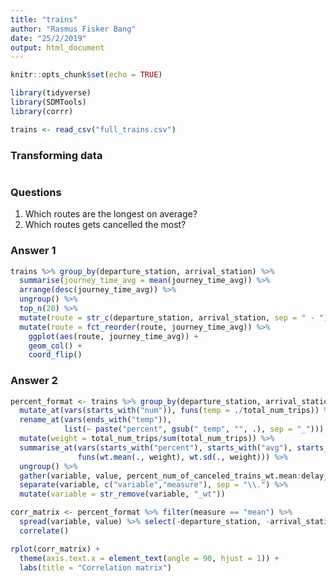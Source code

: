 ```yaml
---
title: "trains"
author: "Rasmus Fisker Bang"
date: "25/2/2019"
output: html_document
---
```


```r
knitr::opts_chunk$set(echo = TRUE)

library(tidyverse)
library(SDMTools)
library(corrr)

trains <- read_csv("full_trains.csv")

```


### Transforming data

```r



```


### Questions

1. Which routes are the longest on average?
2. Which routes gets cancelled the most?

### Answer 1

```r

trains %>% group_by(departure_station, arrival_station) %>% 
  summarise(journey_time_avg = mean(journey_time_avg)) %>% 
  arrange(desc(journey_time_avg)) %>% 
  ungroup() %>% 
  top_n(20) %>% 
  mutate(route = str_c(departure_station, arrival_station, sep = " - ")) %>% 
  mutate(route = fct_reorder(route, journey_time_avg)) %>% 
    ggplot(aes(route, journey_time_avg)) +
    geom_col() +
    coord_flip()

```

### Answer 2

```r

percent_format <- trains %>% group_by(departure_station, arrival_station) %>% 
  mutate_at(vars(starts_with("num")), funs(temp = ./total_num_trips)) %>% 
  rename_at(vars(ends_with("temp")), 
            list(~ paste("percent", gsub("_temp", "", .), sep = "_"))) %>% 
  mutate(weight = total_num_trips/sum(total_num_trips)) %>% 
  summarise_at(vars(starts_with("percent"), starts_with("avg"), starts_with("delay")), 
               funs(wt.mean(., weight), wt.sd(., weight))) %>% 
  ungroup() %>% 
  gather(variable, value, percent_num_of_canceled_trains_wt.mean:delay_cause_travelers_wt.sd) %>% 
  separate(variable, c("variable","measure"), sep = "\\.") %>% 
  mutate(variable = str_remove(variable, "_wt"))

corr_matrix <- percent_format %>% filter(measure == "mean") %>% 
  spread(variable, value) %>% select(-departure_station, -arrival_station, -measure) %>% 
  correlate()

rplot(corr_matrix) + 
  theme(axis.text.x = element_text(angle = 90, hjust = 1)) +
  labs(title = "Correlation matrix")
```




